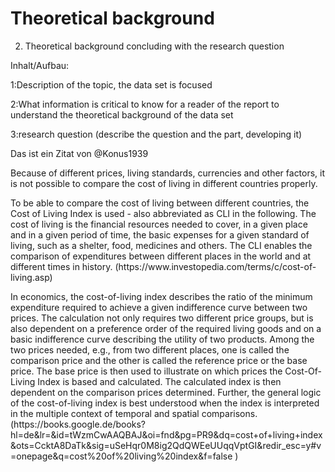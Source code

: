 # Theoretical background

2. Theoretical background concluding with the research question

Inhalt/Aufbau:

  1:Description of the topic, the data set is focused

  2:What information is critical to know for a reader of the report to understand the theoretical background of the data set

  3:research question (describe the question and the part, developing it)
  

Das ist ein Zitat von @Konus1939

Because of different prices, living standards, currencies and other factors, it is not possible to compare the cost of living in different countries properly. 

To be able to compare the cost of living between different countries, the Cost of Living Index is used - also abbreviated as CLI in the following. The cost of living is the financial resources needed to cover, in a given place and in a given period of time, the basic expenses for a given standard of living, such as a shelter, food, medicines and others. The CLI enables the comparison of expenditures between different places in the world and at different times in history. (https://www.investopedia.com/terms/c/cost-of-living.asp)

In economics, the cost-of-living index describes the ratio of the minimum expenditure required to achieve a given indifference curve between two prices. The calculation not only requires two different price groups, but is also dependent on a preference order of the required living goods and on a basic indifference curve describing the utility of two products. 
Among the two prices needed, e.g., from two different places, one is called the comparison price and the other is called the reference price or the base price. The base price is then used to illustrate on which prices the Cost-Of-Living Index is based and calculated. The calculated index is then dependent on the comparison prices determined. Further, the general logic of the cost-of-living index is best understood when the index is interpreted in the multiple context of temporal and spatial comparisons. 
(https://books.google.de/books?hl=de&lr=&id=tWzmCwAAQBAJ&oi=fnd&pg=PR9&dq=cost+of+living+index&ots=CcktA8DaTk&sig=uSeHqr0M8ig2QdQWEeUUqqVptGI&redir_esc=y#v=onepage&q=cost%20of%20living%20index&f=false )


